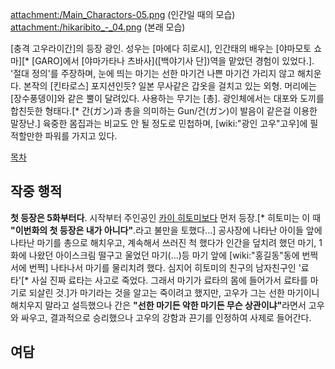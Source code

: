 attachment:/Main_Charactors-05.png
(인간일 때의 모습)
attachment:/hikaribito_-_04.png
(본래 모습)

[충격 고우라이간]의 등장 광인. 성우는 [마에다 히로시], 인간태의 배우는 [야마모토 쇼마][* [GARO]에서 [야마가타나 츠바사]([백야기사 단])역을 맡았던 경험이 있었다.].
'절대 정의'를 주장하며, 눈에 띄는 마기는 선한 마기건 나쁜 마기건 가리지 않고 해치운다. 본작의 [킨타로스] 포지션인듯?
일본 무사같은 갑옷을 걸치고 있는 외형. 머리에는 [장수풍뎅이]와 같은 뿔이 달려있다. 사용하는 무기는 [총]. 광인체에서는 대포와 도끼를 합친듯한 형태다.[* 간(ガン)과 총을 의미하는 Gun/건(ガン)이 발음이 같은걸 이용한 말장난.] 육중한 몸집과는 비교도 안 될 정도로 민첩하며, [wiki:"광인 고우"고우]에 필적할만한 파워를 가지고 있다.

[[목차]]

== 작중 행적 ==
'''첫 등장은 5화부터다'''. 시작부터 주인공인 [[카이 히토미]]보다 먼저 등장.[* 히토미는 이 때 '''"이번화의 첫 등장은 내가 아니다"'''.라고 불만을 토했다...] 공사장에 나타난 아이들 앞에 나타난 마기를 총으로 해치우고, 계속해서 쓰러진 척 했다가 인간을 덮치려 했던 마기, 1화에 나왔던 아이스크림 떨구고 울었던 마기(...)등 마기 앞에 [wiki:"홍길동"동에 번쩍 서에 번쩍] 나타나서 마기를 물리치려 했다. 심지어 히토미의 친구의 남자친구인 '료타'[* 사실 진짜 료타는 사고로 죽었다. 그래서 마기가 료타의 몸에 들어가서 료타를 마기로 되살린 것.]가 마기라는 것을 알고는 죽이려고 했지만, 고우가 그는 선한 마기이니 해치우지 말라고 설득했으나 간은 '''"선한 마기든 악한 마기든 무슨 상관이냐"'''라면서 고우와 싸우고, 결과적으로 승리했으나 고우의 강함과 끈기를 인정하여 사제로 들어간다.

== 여담 ==
